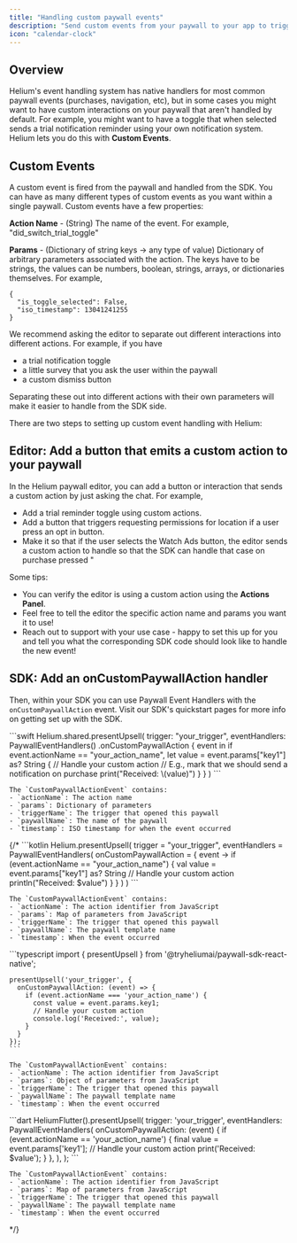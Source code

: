```yaml
---
title: "Handling custom paywall events"
description: "Send custom events from your paywall to your app to trigger actions beyond purchases."
icon: "calendar-clock"
---
```

## Overview
Helium's event handling system has native handlers for most common paywall events (purchases, navigation, etc), but in some cases you might want to have custom interactions on your paywall that aren't handled by default. For example, you might want to have a toggle that when selected sends a trial notification reminder using your own notification system. Helium lets you do this with **Custom Events**. 


## Custom Events

A custom event is fired from the paywall and handled from the SDK. You can have as many different types of custom events as you want within a single paywall. Custom events have a few properties:

**Action Name** - (String) The name of the event. For example, "did_switch_trial_toggle"

**Params** - (Dictionary of string keys -> any type of value) Dictionary of arbitrary parameters associated with the action. The keys have to be strings, the values can be numbers, boolean, strings, arrays, or dictionaries themselves. For example, 

```
{
  "is_toggle_selected": False,
  "iso_timestamp": 13041241255
}
```

We recommend asking the editor to separate out different interactions into different actions. For example, if you have
- a trial notification toggle
- a little survey that you ask the user within the paywall
- a custom dismiss button

Separating these out into different actions with their own parameters will make it easier to handle from the SDK side.

There are two steps to setting up custom event handling with Helium:

## Editor: Add a button that emits a custom action to your paywall

In the Helium paywall editor, you can add a button or interaction that sends a custom action by just asking the chat. For example,

* Add a trial reminder toggle using custom actions.
* Add a button that triggers requesting permissions for location if a user press an opt in button.
* Make it so that if the user selects the Watch Ads button, the editor sends a custom action to handle so that the SDK can handle that case on purchase pressed "


Some tips:
- You can verify the editor is using a custom action using the **Actions Panel**. 
- Feel free to tell the editor the specific action name and params you want it to use!
- Reach out to support with your use case - happy to set this up for you and tell you what the corresponding SDK code should look like to handle the new event!


## SDK: Add an onCustomPaywallAction handler

Then, within your SDK you can use Paywall Event Handlers with the `onCustomPaywallAction` event. Visit our SDK's quickstart pages for more info on getting set up with the SDK.

<Tabs>
  <Tab title="iOS">
    ```swift
    Helium.shared.presentUpsell(
        trigger: "your_trigger",
        eventHandlers: PaywallEventHandlers()
            .onCustomPaywallAction { event in
                if event.actionName == "your_action_name",
                   let value = event.params["key1"] as? String {
                    // Handle your custom action
                    // E.g., mark that we should send a notification on purchase
                    print("Received: \(value)")
                }
            }
    )
    ```

    The `CustomPaywallActionEvent` contains:
    - `actionName`: The action name
    - `params`: Dictionary of parameters
    - `triggerName`: The trigger that opened this paywall
    - `paywallName`: The name of the paywall
    - `timestamp`: ISO timestamp for when the event occurred
  </Tab>
    {/* <Tab title="Android">
    ```kotlin
    Helium.presentUpsell(
        trigger = "your_trigger",
        eventHandlers = PaywallEventHandlers(
            onCustomPaywallAction = { event ->
                if (event.actionName == "your_action_name") {
                    val value = event.params["key1"] as? String
                    // Handle your custom action
                    println("Received: $value")
                }
            }
        )
    )
    ```

    The `CustomPaywallActionEvent` contains:
    - `actionName`: The action identifier from JavaScript
    - `params`: Map of parameters from JavaScript
    - `triggerName`: The trigger that opened this paywall
    - `paywallName`: The paywall template name
    - `timestamp`: When the event occurred
  </Tab>

  <Tab title="React Native">
    ```typescript
    import { presentUpsell } from '@tryheliumai/paywall-sdk-react-native';

    presentUpsell('your_trigger', {
      onCustomPaywallAction: (event) => {
        if (event.actionName === 'your_action_name') {
          const value = event.params.key1;
          // Handle your custom action
          console.log('Received:', value);
        }
      }
    });
    ```

    The `CustomPaywallActionEvent` contains:
    - `actionName`: The action identifier from JavaScript
    - `params`: Object of parameters from JavaScript
    - `triggerName`: The trigger that opened this paywall
    - `paywallName`: The paywall template name
    - `timestamp`: When the event occurred
  </Tab>

  <Tab title="Flutter">
    ```dart
    HeliumFlutter().presentUpsell(
      trigger: 'your_trigger',
      eventHandlers: PaywallEventHandlers(
        onCustomPaywallAction: (event) {
          if (event.actionName == 'your_action_name') {
            final value = event.params['key1'];
            // Handle your custom action
            print('Received: $value');
          }
        },
      ),
    );
    ```

    The `CustomPaywallActionEvent` contains:
    - `actionName`: The action identifier from JavaScript
    - `params`: Map of parameters from JavaScript
    - `triggerName`: The trigger that opened this paywall
    - `paywallName`: The paywall template name
    - `timestamp`: When the event occurred
  </Tab> */}
</Tabs>

